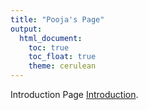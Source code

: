 ```yaml
---
title: "Pooja's Page"
output: 
  html_document:
    toc: true
    toc_float: true
    theme: cerulean
---
```


Introduction Page [Introduction](Introduction.html).
